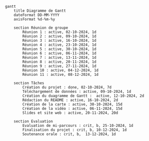 ```mermaid
    gantt
        title Diagramme de Gantt
        dateFormat DD-MM-YYYY
        axisFormat %d-%m-%y

        section Réunion de groupe
            Réunion 1 : active, 02-10-2024, 1d
            Réunion 2 : active, 09-10-2024, 1d
            Réunion 3 : active, 16-10-2024, 1d
            Réunion 4 : active, 23-10-2024, 1d
            Réunion 5 : active, 30-10-2024, 1d
            Réunion 6 : active, 06-11-2024, 1d
            Réunion 7 : active, 13-11-2024, 1d
            Réunion 8 : active, 20-11-2024, 1d
            Réunion 9 : active, 27-11-2024, 1d
            Réunion 10 : active, 04-12-2024, 1d
            Réunion 11 : active, 08-12-2024, 1d

        section Tâches 
            Création du projet : done, 02-10-2024, 7d
            Téléchargement de données : active, 09-10-2024, 1d
            Création du duagramme de Gantt :  active, 12-10-2024, 2d
            Rédaction du README : active, 16-10-2024, 2d
            Création de la carte : active, 30-10-2024, 15d
            Création de la vidéo : active, 06-11-2024, 15d
            Slides et site web : active, 20-11-2024, 20d

        section Evaluation 
            Evaluation de mi-parcours : crit, b, 25-10-2024, 1d
            Finalisation du projet : crit, b, 10-12-2024, 1d
            Soutenance orale : crit, b,  13-12-2024, 1d


```

